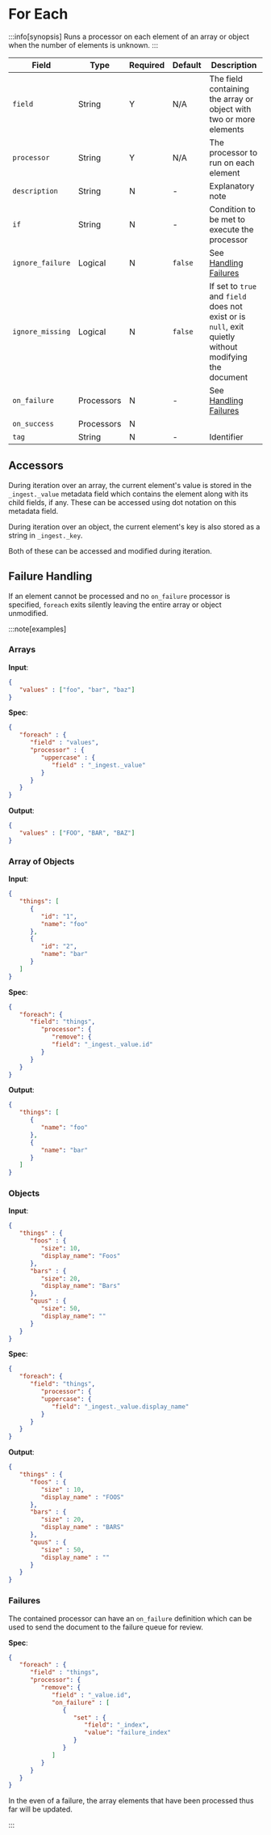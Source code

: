 # For Each

:::info[synopsis]
Runs a processor on each element of an array or object when the number of elements is unknown.
:::

|Field|Type|Required|Default|Description|
|---|---|---|---|---|
|`field`|String|Y|N/A|The field containing the array or object with two or more elements|
|`processor`|String|Y|N/A|The processor to run on each element|
|`description`|String|N|-|Explanatory note|
|`if`|String|N|-|Condition to be met to execute the processor|
|`ignore_failure`|Logical|N|`false`|See [Handling Failures](../handling-failures.mdx)|
|`ignore_missing`|Logical|N|`false`|If set to `true` and `field` does not exist or is `null`, exit quietly without modifying the document|
|`on_failure`|Processors|N|-|See [Handling Failures](../handling-failures.mdx)|
|`on_success`|Processors|N|||
|`tag`|String|N|-|Identifier|

## Accessors

During iteration over an array, the current element's value is stored in the `_ingest._value` metadata field which contains the element along with its child fields, if any. These can be accessed using dot notation on this metadata field.

During iteration over an object, the current element's key is also stored as a string in `_ingest._key`.

Both of these can be accessed and modified during iteration.

## Failure Handling

If an element cannot be processed and no `on_failure` processor is specified, `foreach` exits silently leaving the entire array or object unmodified.

:::note[examples]

### Arrays

**Input**:

```json
{
   "values" : ["foo", "bar", "baz"]
}
```

**Spec**:

```json
{
   "foreach" : {
      "field" : "values",
      "processor" : {
         "uppercase" : {
            "field" : "_ingest._value"
         }
      }
   }
}
```

**Output**:

```json
{
   "values" : ["FOO", "BAR", "BAZ"]
}
```

### Array of Objects

**Input**:

```json
{
   "things": [
      {
         "id": "1",
         "name": "foo"
      },
      {
         "id": "2",
         "name": "bar"
      }
   ]
}
```

**Spec**:

```json
{
   "foreach": {
      "field": "things",
         "processor": {
            "remove": {
            "field": "_ingest._value.id"
         }
      }
   }
}
```

**Output**:

```json
{
   "things": [
      {
         "name": "foo"
      },
      {
         "name": "bar"
      }
   ]
}
```

### Objects

**Input**:

```json
{
   "things" : {
      "foos" : {
         "size": 10,
         "display_name": "Foos"
      },
      "bars" : {
         "size": 20,
         "display_name": "Bars"
      },
      "quus" : {
         "size": 50,
         "display_name": ""
      }
   }
}
```

**Spec**:

```json
{
   "foreach": {
      "field": "things",
         "processor": {
         "uppercase": {
            "field": "_ingest._value.display_name"
         }
      }
   }
}
```

**Output**:

```json
{
   "things" : {
      "foos" : {
         "size" : 10,
         "display_name" : "FOOS"
      },
      "bars" : {
         "size" : 20,
         "display_name" : "BARS"
      },
      "quus" : {
         "size" : 50,
         "display_name" : ""
      }
   }
}
```

### Failures

The contained processor can have an `on_failure` definition which can be used to send the document to the failure queue for review.

**Spec**:

```json
{
   "foreach" : {
      "field" : "things",
      "processor": {
         "remove": {
            "field" : "_value.id",
            "on_failure" : [
               {
                  "set" : {
                     "field": "_index",
                     "value": "failure_index"
                  }
               }
            ]
         }
      }
   }
}
```

In the even of a failure, the array elements that have been processed thus far will be updated.

:::
